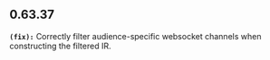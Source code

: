 ## 0.63.37
**`(fix):`** Correctly filter audience-specific websocket channels when constructing the filtered IR.


